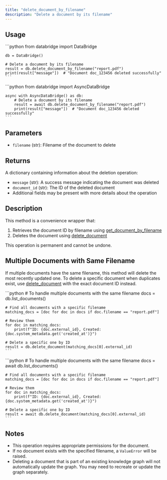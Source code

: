 ```yaml
---
title: "delete_document_by_filename"
description: "Delete a document by its filename"
---
```


## Usage

<Tabs>
  <Tab title="Sync">
    ```python
    from databridge import DataBridge
    
    db = DataBridge()
    
    # Delete a document by its filename
    result = db.delete_document_by_filename("report.pdf")
    print(result["message"])  # "Document doc_123456 deleted successfully"
    ```
  </Tab>
  
  <Tab title="Async">
    ```python
    from databridge import AsyncDataBridge
    
    async with AsyncDataBridge() as db:
        # Delete a document by its filename
        result = await db.delete_document_by_filename("report.pdf")
        print(result["message"])  # "Document doc_123456 deleted successfully"
    ```
  </Tab>
</Tabs>

## Parameters

- `filename` (str): Filename of the document to delete

## Returns

A dictionary containing information about the deletion operation:
- `message` (str): A success message indicating the document was deleted
- `document_id` (str): The ID of the deleted document
- Additional fields may be present with more details about the operation

## Description

This method is a convenience wrapper that:
1. Retrieves the document ID by filename using [get_document_by_filename](/python-sdk/get_document_by_filename)
2. Deletes the document using [delete_document](/python-sdk/delete_document)

This operation is permanent and cannot be undone.

## Multiple Documents with Same Filename

If multiple documents have the same filename, this method will delete the most recently updated one. To delete a specific document when duplicates exist, use [delete_document](/python-sdk/delete_document) with the exact document ID instead.

<Tabs>
  <Tab title="Sync">
    ```python
    # To handle multiple documents with the same filename
    docs = db.list_documents()
    
    # Find all documents with a specific filename
    matching_docs = [doc for doc in docs if doc.filename == "report.pdf"]
    
    # Review them
    for doc in matching_docs:
        print(f"ID: {doc.external_id}, Created: {doc.system_metadata.get('created_at')}")
    
    # Delete a specific one by ID
    result = db.delete_document(matching_docs[0].external_id)
    ```
  </Tab>
  
  <Tab title="Async">
    ```python
    # To handle multiple documents with the same filename
    docs = await db.list_documents()
    
    # Find all documents with a specific filename
    matching_docs = [doc for doc in docs if doc.filename == "report.pdf"]
    
    # Review them
    for doc in matching_docs:
        print(f"ID: {doc.external_id}, Created: {doc.system_metadata.get('created_at')}")
    
    # Delete a specific one by ID
    result = await db.delete_document(matching_docs[0].external_id)
    ```
  </Tab>
</Tabs>

## Notes

- This operation requires appropriate permissions for the document.
- If no document exists with the specified filename, a `ValueError` will be raised.
- Deleting a document that is part of an existing knowledge graph will not automatically update the graph. You may need to recreate or update the graph separately.